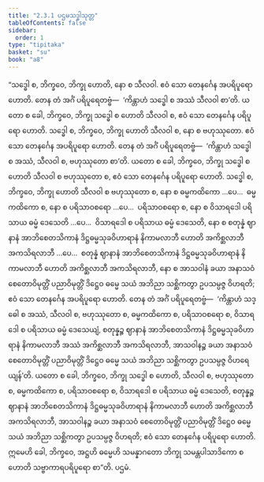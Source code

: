```yaml
---
title: "2.3.1 ပဌမသဒ္ဓါသုတ္တ"
tableOfContents: false
sidebar:
  order: 1
type: "tipitaka"
basket: "su"
book: "a8"
---
```



<DynamicBreadcrumb />

<Division number="71" book="a8">

<Paragraph number="713" book="a8">
“သဒ္ဓေါ စ, ဘိက္ခဝေ, ဘိက္ခု ဟောတိ, နော စ သီလဝါ. ဧဝံ သော တေနင်္ဂေန အပရိပူရော ဟောတိ. တေန တံ အင်္ဂံ ပရိပူရေတဗ္ဗံ—  ‘ကိန္တာဟံ သဒ္ဓေါ စ အဿံ သီလဝါ စာ’တိ. ယတော စ ခေါ, ဘိက္ခဝေ, ဘိက္ခု သဒ္ဓေါ စ ဟောတိ သီလဝါ စ, ဧဝံ သော တေနင်္ဂေန ပရိပူရော ဟောတိ.
</Paragraph>

<Paragraph number="714" book="a8">
သဒ္ဓေါ စ, ဘိက္ခဝေ, ဘိက္ခု ဟောတိ သီလဝါ စ, နော စ ဗဟုဿုတော. ဧဝံ သော တေနင်္ဂေန အပရိပူရော ဟောတိ. တေန တံ အင်္ဂံ ပရိပူရေတဗ္ဗံ—  ‘ကိန္တာဟံ သဒ္ဓေါ စ အဿံ, သီလဝါ စ, ဗဟုဿုတော စာ’တိ. ယတော စ ခေါ, ဘိက္ခဝေ, ဘိက္ခု သဒ္ဓေါ စ ဟောတိ သီလဝါ စ ဗဟုဿုတော စ, ဧဝံ သော တေနင်္ဂေန ပရိပူရော ဟောတိ.
</Paragraph>

<Paragraph number="715" book="a8">
သဒ္ဓေါ စ, ဘိက္ခဝေ, ဘိက္ခု ဟောတိ သီလဝါ စ ဗဟုဿုတော စ, နော စ ဓမ္မကထိကော …ပေ…  ဓမ္မကထိကော စ, နော စ ပရိသာဝစရော …ပေ…  ပရိသာဝစရော စ, နော စ ဝိသာရဒေါ ပရိသာယ ဓမ္မံ ဒေသေတိ …ပေ…  ဝိသာရဒေါ စ ပရိသာယ ဓမ္မံ ဒေသေတိ, နော စ စတုန္နံ ဈာနာနံ အာဘိစေတသိကာနံ ဒိဋ္ဌဓမ္မသုခဝိဟာရာနံ နိကာမလာဘီ ဟောတိ အကိစ္ဆလာဘီ အကသိရလာဘီ …ပေ…  စတုန္နံ ဈာနာနံ အာဘိစေတသိကာနံ ဒိဋ္ဌဓမ္မသုခဝိဟာရာနံ နိကာမလာဘီ ဟောတိ အကိစ္ဆလာဘီ အကသိရလာဘီ, နော စ အာသဝါနံ ခယာ အနာသဝံ စေတောဝိမုတ္တိံ ပညာဝိမုတ္တိံ ဒိဋ္ဌေဝ ဓမ္မေ သယံ အဘိညာ သစ္ဆိကတွာ ဥပသမ္ပဇ္ဇ ဝိဟရတိ; ဧဝံ သော တေနင်္ဂေန အပရိပူရော ဟောတိ. တေန တံ အင်္ဂံ ပရိပူရေတဗ္ဗံ—  ‘ကိန္တာဟံ သဒ္ဓေါ စ အဿံ, သီလဝါ စ, ဗဟုဿုတော စ, ဓမ္မကထိကော စ, ပရိသာဝစရော စ, ဝိသာရဒေါ စ ပရိသာယ ဓမ္မံ ဒေသေယျံ, စတုန္နဉ္စ ဈာနာနံ အာဘိစေတသိကာနံ ဒိဋ္ဌဓမ္မသုခဝိဟာရာနံ နိကာမလာဘီ အဿံ အကိစ္ဆလာဘီ အကသိရလာဘီ, အာသဝါနဉ္စ ခယာ အနာသဝံ စေတောဝိမုတ္တိံ ပညာဝိမုတ္တိံ ဒိဋ္ဌေဝ ဓမ္မေ သယံ အဘိညာ သစ္ဆိကတွာ ဥပသမ္ပဇ္ဇ ဝိဟရေယျန်’တိ.
</Paragraph>

<Paragraph number="716" book="a8">
ယတော စ ခေါ, ဘိက္ခဝေ, ဘိက္ခု သဒ္ဓေါ စ ဟောတိ, သီလဝါ စ, ဗဟုဿုတော စ, ဓမ္မကထိကော စ, ပရိသာဝစရော စ, ဝိသာရဒေါ စ ပရိသာယ ဓမ္မံ ဒေသေတိ, စတုန္နဉ္စ ဈာနာနံ အာဘိစေတသိကာနံ ဒိဋ္ဌဓမ္မသုခဝိဟာရာနံ နိကာမလာဘီ ဟောတိ အကိစ္ဆလာဘီ အကသိရလာဘီ, အာသဝါနဉ္စ ခယာ အနာသဝံ စေတောဝိမုတ္တိံ ပညာဝိမုတ္တိံ ဒိဋ္ဌေဝ ဓမ္မေ သယံ အဘိညာ သစ္ဆိကတွာ ဥပသမ္ပဇ္ဇ ဝိဟရတိ; ဧဝံ သော တေနင်္ဂေန ပရိပူရော ဟောတိ. ဣမေဟိ ခေါ, ဘိက္ခဝေ, အဋ္ဌဟိ ဓမ္မေဟိ သမန္နာဂတော ဘိက္ခု သမန္တပါသာဒိကော စ ဟောတိ သဗ္ဗာကာရပရိပူရော စာ”တိ.

</Paragraph>
</Division>

<Paragraph number="717" type="center" book="a8">
ပဌမံ.
</Paragraph>